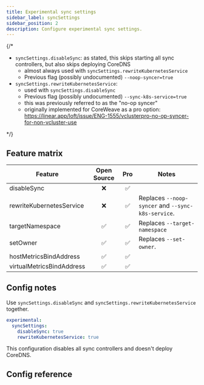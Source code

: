 ```yaml
---
title: Experimental sync settings
sidebar_label: syncSettings
sidebar_position: 2
description: Configure experimental sync settings.
---
```



{/*

- `syncSettings.disableSync`: as stated, this skips starting all sync controllers, but also skips deploying CoreDNS
  - almost always used with `syncSettings.rewriteKubernetesService`
  - Previous flag (possibly undocumented) `--noop-syncer=true`
- `syncSettings.rewriteKubernetesService`:
  - used with `syncSettings.disableSync`
  - Previous flag (possibly undocumented) `--sync-k8s-service=true`
  - this was previously referred to as the "no-op syncer"
  - originally implemented for CoreWeave as a pro option: https://linear.app/loft/issue/ENG-1555/vclusterpro-no-op-syncer-for-non-vcluster-use

*/}

## Feature matrix

| Feature  |  Open Source | Pro | Notes |
| -------- | :---------:  | :---------: |    ------- |
| disableSync              |  :x:            |      :white_check_mark:             | |
| rewriteKubernetesService              |    :x:           |   :white_check_mark:                | Replaces `--noop-syncer` and `--sync-k8s-service`. |
|  targetNamespace             |   :white_check_mark:            |  :white_check_mark:                  |  Replaces `--target-namespace` |
|  setOwner             |     :white_check_mark:          |   :white_check_mark:                 |  Replaces `--set-owner`.|
|  hostMetricsBindAddress             |   :white_check_mark:            |     :white_check_mark:               | |
| virtualMetricsBindAddress              |    :white_check_mark:           |  :white_check_mark:                  | |


## Config notes

Use `syncSettings.disableSync` and `syncSettings.rewriteKubernetesService` together.

```yaml
experimental:
  syncSettings:
    disableSync: true
    rewriteKubernetesService: true
```

This configuration disables all sync controllers and doesn't deploy CoreDNS.

## Config reference

<ExperimentalSyncSettings/>
